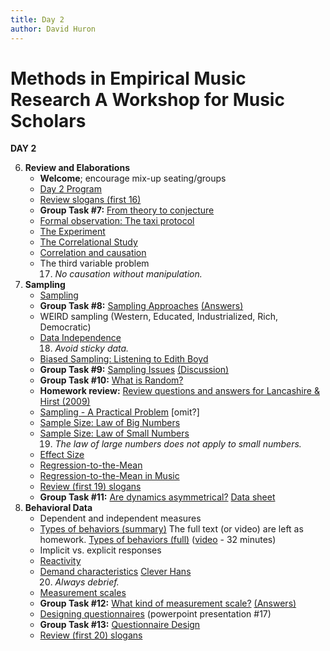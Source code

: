 ```yaml
---
title: Day 2
author: David Huron
---
```


# Methods in Empirical Music Research A Workshop for Music Scholars

**DAY 2**


6.  **Review and Elaborations**
    -   **Welcome**; encourage mix-up seating/groups
    -   [Day 2 Program](program2.qmd)
    -   [Review slogans (first 16)](slogans16.qmd)
    -   **Group Task #7:** [From theory to
        conjecture](theory2conjecture.qmd)
    -   [Formal observation: The taxi protocol](protocol.qmd)
    -   [The Experiment](experiment.qmd)
    -   [The Correlational Study](correlational_study2.qmd)
    -   [Correlation and causation](causality.qmd)
    -   The third variable problem
        17. *No causation without manipulation.*
7.  **Sampling**
    -   [Sampling](sampling.qmd)
    -   **Group Task #8:** [Sampling Approaches](samples.qmd)
        [(Answers)](samples_answers.qmd)
    -   WEIRD sampling (Western, Educated, Industrialized, Rich,
        Democratic)
    -   [Data Independence](data_independence.qmd)
        18. *Avoid sticky data.*
    -   [Biased Sampling: Listening to Edith
        Boyd](sampling_haphazard.qmd)
    -   **Group Task #9:** [Sampling Issues](sampling_problems.qmd)
        [(Discussion)](sampling_problems_answers.qmd)
    -   **Group Task #10:** [What is Random?](random.qmd)
    -   **Homework review:** [Review questions and answers for
        Lancashire & Hirst (2009)](Readings/reading01.qmd)
    -   [Sampling - A Practical Problem](sampling2.qmd) [omit?]
    -   [Sample Size: Law of Big Numbers](big_numbers.qmd)
    -   [Sample Size: Law of Small Numbers](small_numbers.qmd)
        19. *The law of large numbers does not apply to small
            numbers.*
    -   [Effect Size](effect_size.qmd)
    -   [Regression-to-the-Mean](regression_to_mean.qmd)
    -   [Regression-to-the-Mean in Music](regression_in_music.qmd)
    -   [Review (first 19) slogans](slogans19.qmd)
    -   **Group Task #11:** [Are dynamics
        asymmetrical?](dynamics.qmd) [Data sheet](dynamics2.qmd)
8.  **Behavioral Data**
    -   Dependent and independent measures
    -   [Types of behaviors (summary)](behaviors_brief.qmd) The full
        text (or video) are left as homework. [Types of behaviors
        (full)](behaviors.qmd) ([video](http://vimeo.com/65008608) -
        32 minutes)
    -   Implicit vs. explicit responses
    -   [Reactivity](reactivity.qmd)
    -   [Demand characteristics](demand_characteristics.qmd) [Clever
        Hans](cleverHans.qmd)
        20. *Always debrief.*
    -   [Measurement scales](scales.qmd)
    -   **Group Task #12:** [What kind of measurement
        scale?](measurement_scales.qmd)
        [(Answers)](measurement_answers.qmd)
    -   [Designing questionnaires](questionnaires.qmd) (powerpoint
        presentation #17)
    -   **Group Task #13:** [Questionnaire
        Design](questionnaire_task.qmd)
    -   [Review (first 20) slogans](slogans20.qmd)

    
    







